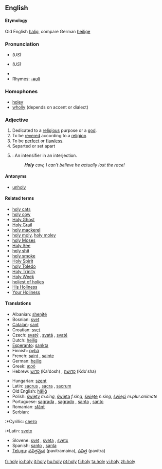 {{see|holly}}
==English==

====Etymology====
Old English [[halig]], compare German [[heilige]]

===Pronunciation===
*{{IPA|/ˈhoʊli/}} ''(US)''
*{{SAMPA|/"hoUli/}} ''(US)''
*{{audio|en-us-holy.ogg|Audio (US)}}
*Rhymes: [[Rhymes:English:-əʊli|-əʊli]]

===Homophones===
*[[holey]]
*[[wholly]] (depends on accent or dialect)

===Adjective===
{{en-adj|holier|holiest}}

# Dedicated to a [[religious]] purpose or a [[god]].
# To be [[revered]] according to a [[religion]].
# To be [[perfect]] or [[flawless]].
# Separted or set apart
# {{slang}}: An intensifier in an interjection.
#: '''''Holy''' cow, I can’t believe he actually lost the race!''

====Antonyms====
*[[unholy]]

====Related terms====
*[[holy cats]]
*[[holy cow]]
*[[Holy Ghost]]
*[[Holy Grail]]
*[[holy mackerel]]
*[[holy moly]], [[holy moley]]
*[[holy Moses]]
*[[Holy See]]
*[[holy shit]]
*[[holy smoke]]
*[[Holy Spirit]]
*[[holy Toledo]]
*[[Holy Trinity]]
*[[Holy Week]]
*[[holiest of holies]]
*[[His Holiness]]
*[[Your Holiness]]

====Translations====
{{rfc-trans}}
{{top}}
*Albanian: [[shenjtë]]
*Bosnian: [[svet]]
*[[Catalan]]: [[sant]]
*Croatian: [[svet]]
*Czech: [[svatý]] {{m}}, [[svatá]] {{f}}, [[svaté]] {{n}}
*Dutch: [[heilig]]
*[[Esperanto]]: [[sankta]]
*Finnish: [[pyhä]]
*French: [[saint]] {{m}}, [[sainte]] {{f}}
*German: [[heilig]]
*Greek: [[ιερό]]
*Hebrew: [[קדוש]] (Ka'dosh) {{m}}, [[קדושה]] (Kdo'sha) {{f}}
{{mid}}
*Hungarian: [[szent]]
*Latin: [[sacrus]] {{m}}, [[sacra]] {{f}}, [[sacrum]] {{n}}
*Old English: [[halig|hāliġ]]
*Polish: [[święty]] ''m.sing'', [[święta]] ''f.sing'', [[święte]] ''n.sing'', [[święci]] ''m.plur.animate''
*Portuguese: [[sagrada]] {{f}}, [[sagrado]] {{m}}, [[santa]] {{f}}, [[santo]] {{m}}
*Romanian: [[sfânt]]
*Serbian:
:*Cyrillic: [[свето]] {{n}}
:*Latin: [[sveto]] {{n}}
*Slovene: [[svet]] {{m}}, [[sveta]] {{f}}, [[sveto]] {{n}}
*Spanish: [[santo]] {{m}}, [[santa]] {{f}}
*[[Telugu]]: [[పవిత్రమైన]] (pavitramaina), [[పవిత్ర]] (pavitra)
{{bottom}}

[[fr:holy]]
[[io:holy]]
[[it:holy]]
[[hu:holy]]
[[pt:holy]]
[[fi:holy]]
[[ta:holy]]
[[vi:holy]]
[[zh:holy]]